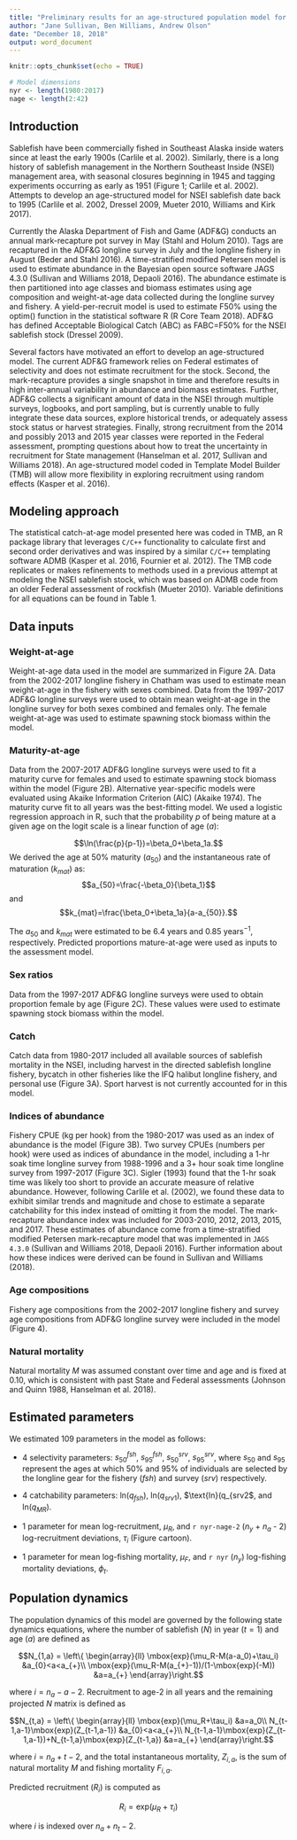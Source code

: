 ```yaml
---
title: "Preliminary results for an age-structured population model for sablefish (*Anoplopoma fimbria*) in the Northern Southeast Inside management area"
author: "Jane Sullivan, Ben Williams, Andrew Olson"
date: "December 18, 2018"
output: word_document
---
```


```r
knitr::opts_chunk$set(echo = TRUE)

# Model dimensions
nyr <- length(1980:2017)
nage <- length(2:42)

```

## Introduction

Sablefish have been commercially fished in Southeast Alaska inside waters since at least the early 1900s (Carlile et al. 2002). 
Similarly, there is a long history of sablefish management in the Northern Southeast Inside (NSEI) management area, with seasonal closures beginning in 1945 and tagging experiments occurring as early as 1951 (Figure 1; Carlile et al. 2002).
Attempts to develop an age-structured model for NSEI sablefish date back to 1995 (Carlile et al. 2002, Dressel 2009, Mueter 2010, Williams and Kirk 2017).

Currently the Alaska Department of Fish and Game (ADF&G) conducts an annual mark-recapture pot survey in May (Stahl and Holum 2010). 
Tags are recaptured in the ADF&G longline survey in July and the longline fishery in August (Beder and Stahl 2016). 
A time-stratified modified Petersen model is used to estimate abundance in the Bayesian open source software JAGS 4.3.0 (Sullivan and Williams 2018, Depaoli 2016). The abundance estimate is then partitioned into age classes and biomass estimates using age composition and weight-at-age data collected during the longline survey and fishery. 
A yield-per-recruit model is used to estimate F50% using the optim() function in the statistical software R (R Core Team 2018). ADF&G has defined Acceptable Biological Catch (ABC) as FABC=F50% for the NSEI sablefish stock (Dressel 2009). 

Several factors have motivated an effort to develop an age-structured model. 
The current ADF&G framework relies on Federal estimates of selectivity and does not estimate recruitment for the stock. Second, the mark-recapture provides a single snapshot in time and therefore results in high inter-annual variability in abundance and biomass estimates.
Further, ADF&G collects a significant amount of data in the NSEI through multiple surveys, logbooks, and port sampling, but is currently unable to fully integrate these data sources, explore historical trends, or adequately assess stock status or harvest strategies. 
Finally, strong recruitment from the 2014 and possibly 2013 and 2015 year classes were reported in the Federal assessment, prompting questions about how to treat the uncertainty in recruitment for State management (Hanselman et al. 2017, Sullivan and Williams 2018). 
An age-structured model coded in Template Model Builder (TMB) will allow more flexibility in exploring recruitment using random effects (Kasper et al. 2016).

## Modeling approach	

The statistical catch-at-age model presented here was coded in TMB, an R package library that leverages `C/C++` functionality to calculate first and second order derivatives and was inspired by a similar `C/C++` templating software ADMB (Kasper et al. 2016, Fournier et al. 2012). 
The TMB code replicates or makes refinements to methods used in a previous attempt at modeling the NSEI sablefish stock, which was based on ADMB code from an older Federal assessment of rockfish (Mueter 2010). 
Variable definitions for all equations can be found in Table 1.

## Data inputs

### Weight-at-age

Weight-at-age data used in the model are summarized in Figure 2A. 
Data from the 2002-2017 longline fishery in Chatham was used to estimate mean weight-at-age in the fishery with sexes combined. 
Data from the 1997-2017 ADF&G longline surveys were used to obtain mean weight-at-age in the longline survey for both sexes combined and females only. 
The female weight-at-age was used to estimate spawning stock biomass within the model.

### Maturity-at-age

Data from the 2007-2017 ADF&G longline surveys were used to fit a maturity curve for females and used to estimate spawning stock biomass within the model (Figure 2B). 
Alternative year-specific models were evaluated using Akaike Information Criterion (AIC) (Akaike 1974). 
The maturity curve fit to all years was the best-fitting model. 
We used a logistic regression approach in R, such that the probability *p* of being mature at a given age on the logit scale is a linear function of age ($a$):

$$\ln(\frac{p}{p-1})=\beta_0+\beta_1a.$$
We derived the age at 50% maturity ($a_{50}$) and the instantaneous rate of maturation ($k_{mat}$) as:
$$a_{50}=\frac{-\beta_0}{\beta_1}$$ and $$k_{mat}=\frac{\beta_0+\beta_1a}{a-a_{50}}.$$

The $a_{50}$ and $k_{mat}$ were estimated to be 6.4 years and 0.85 $\text{years}^{-1}$, respectively. Predicted proportions mature-at-age were used as inputs to the assessment model.

### Sex ratios

Data from the 1997-2017 ADF&G longline surveys were used to obtain proportion female by age (Figure 2C). 
These values were used to estimate spawning stock biomass within the model. 

### Catch

Catch data from 1980-2017 included all available sources of sablefish mortality in the NSEI, including harvest in the directed sablefish longline fishery, bycatch in other fisheries like the IFQ halibut longline fishery, and personal use (Figure 3A). 
Sport harvest is not currently accounted for in this model.

### Indices of abundance

Fishery CPUE (kg per hook) from the 1980-2017 was used as an index of abundance is the model (Figure 3B). 
Two survey CPUEs (numbers per hook) were used as indices of abundance in the model, including a 1-hr soak time longline survey from 1988-1996 and a 3+ hour soak time longline survey from 1997-2017 (Figure 3C). 
Sigler (1993) found that the 1-hr soak time was likely too short to provide an accurate measure of relative abundance.
However, following Carlile et al. (2002), we found these data to exhibit similar trends and magnitude and chose to estimate a separate catchability for this index instead of omitting it from the model. 
The mark-recapture abundance index was included for 2003-2010, 2012, 2013, 2015, and 2017. 
These estimates of abundance come from a time-stratified modified Petersen mark-recapture model that was implemented in `JAGS 4.3.0` (Sullivan and Williams 2018, Depaoli 2016). 
Further information about how these indices were derived can be found in Sullivan and Williams (2018).

### Age compositions

Fishery age compositions from the 2002-2017 longline fishery and survey age compositions from ADF&G longline survey were included in the model (Figure 4).

### Natural mortality
Natural mortality $M$ was assumed constant over time and age and is fixed at 0.10, which is consistent with past State and Federal assessments (Johnson and Quinn 1988, Hanselman et al. 2018). 

## Estimated parameters

We estimated 109 parameters in the model as follows: 

+ 4 selectivity parameters:  $s_{50}^{fsh}$, $s_{95}^{fsh}$, $s_{50}^{srv}$, $s_{95}^{srv}$, where $s_{50}$ and $s_{95}$ represent the ages at which 50% and 95% of individuals are selected by the longline gear for the fishery ($fsh$) and survey ($srv$) respectively. 

+ 4 catchability parameters:  $\text{ln}(q_{fsh})$, $\text{ln}(q_{srv1})$, $\text{ln}(q_{srv2$, and $\text{ln}(q_{MR})$.

+ 1 parameter for mean log-recruitment, $\mu_R$, and `r nyr-nage-2` ($n_y$ + $n_a$ - 2) log-recruitment deviations, $\tau_i$ (Figure cartoon).

+	1 parameter for mean log-fishing mortality, $\mu_F$, and `r nyr` ($n_y$) log-fishing mortality deviations, $\phi_t$.

## Population dynamics

The population dynamics of this model are governed by the following state dynamics equations, where the number of sablefish ($N$) in year ($t=1$) and age ($a$) are defined as

$$N_{1,a} = \left\{ \begin{array}{ll}
\mbox{exp}(\mu_R-M(a-a_0)+\tau_i) &a_{0}<a<a_{+}\\
\mbox{exp}(\mu_R-M(a_{+}-1))/(1-\mbox{exp}(-M)) &a=a_{+}
\end{array}\right.$$

where $i=n_a-a-2$. Recruitment to age-2 in all years and the remaining projected $N$ matrix is defined as

$$N_{t,a} = \left\{ \begin{array}{ll}
\mbox{exp}(\mu_R+\tau_i) &a=a_0\\
N_{t-1,a-1}\mbox{exp}(Z_{t-1,a-1}) &a_{0}<a<a_{+}\\
N_{t-1,a-1}\mbox{exp}(Z_{t-1,a-1})+N_{t-1,a}\mbox{exp}(Z_{t-1,a}) &a=a_{+}
\end{array}\right.$$

where $i=n_a+t-2$, and the total instantaneous mortality, $Z_{i,a}$, is the sum of natural mortality $M$ and fishing mortality $F_{i,a}$. 

Predicted recruitment ($R_i$) is computed as 

$$R_i=\mbox{exp}(\mu_R+\tau_i)$$

where $i$ is indexed over $n_a+n_t-2$.
